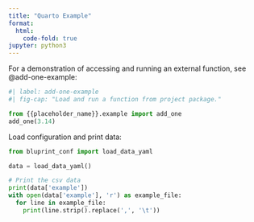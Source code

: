 ```yaml
---
title: "Quarto Example"
format:
  html:
    code-fold: true
jupyter: python3
---
```


For a demonstration of accessing and running an external function, see @add-one-example:

```python
#| label: add-one-example
#| fig-cap: "Load and run a function from project package."

from {{placeholder_name}}.example import add_one
add_one(3.14)
```

Load configuration and print data:

```python
from bluprint_conf import load_data_yaml

data = load_data_yaml()

# Print the csv data
print(data['example'])
with open(data['example'], 'r') as example_file:
  for line in example_file:
    print(line.strip().replace(',', '\t'))
```